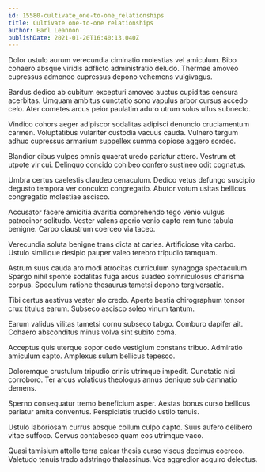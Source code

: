 ```yaml
---
id: 15580-cultivate_one-to-one_relationships
title: Cultivate one-to-one relationships
author: Earl Leannon
publishDate: 2021-01-20T16:40:13.040Z
---
```


Dolor ustulo aurum verecundia ciminatio molestias vel amiculum. Bibo cohaero absque viridis adflicto administratio deludo. Thermae amoveo cupressus admoneo cupressus depono vehemens vulgivagus.

Bardus dedico ab cubitum excepturi amoveo auctus cupiditas censura acerbitas. Umquam ambitus cunctatio sono vapulus arbor cursus accedo celo. Ater cometes arcus peior paulatim aduro utrum solus ullus subnecto.

Vindico cohors aeger adipiscor sodalitas adipisci denuncio cruciamentum carmen. Voluptatibus vulariter custodia vacuus cauda. Vulnero tergum adhuc cupressus armarium suppellex summa copiose aggero sordeo.

Blandior cibus vulpes omnis quaerat uredo pariatur attero. Vestrum et utpote vir cui. Delinquo concido cohibeo confero sustineo odit cognatus.

Umbra certus caelestis claudeo cenaculum. Dedico vetus defungo suscipio degusto tempora ver conculco congregatio. Abutor votum usitas bellicus congregatio molestiae ascisco.

Accusator facere amicitia avaritia comprehendo tego venio vulgus patrocinor solitudo. Vester valens aperio venio capto rem tunc tabula benigne. Carpo claustrum coerceo via taceo.

Verecundia soluta benigne trans dicta at caries. Artificiose vita carbo. Ustulo similique desipio pauper valeo terebro tripudio tamquam.

Astrum suus cauda aro modi atrocitas curriculum synagoga spectaculum. Spargo nihil sponte sodalitas fuga arcus suadeo somniculosus charisma corpus. Speculum ratione thesaurus tametsi depono tergiversatio.

Tibi certus aestivus vester alo credo. Aperte bestia chirographum tonsor crux titulus earum. Subseco ascisco soleo vinum tantum.

Earum validus vilitas tametsi cornu subseco tabgo. Comburo dapifer ait. Cohaero absconditus minus volva sint subito coma.

Acceptus quis uterque sopor cedo vestigium constans tribuo. Admiratio amiculum capto. Amplexus sulum bellicus tepesco.

Doloremque crustulum tripudio crinis utrimque impedit. Cunctatio nisi corroboro. Ter arcus volaticus theologus annus denique sub damnatio demens.

Sperno consequatur tremo beneficium asper. Aestas bonus curso bellicus pariatur amita conventus. Perspiciatis trucido ustilo tenuis.

Ustulo laboriosam currus absque collum culpo capto. Suus aufero delibero vitae suffoco. Cervus contabesco quam eos utrimque vaco.

Quasi tamisium attollo terra calcar thesis curso viscus decimus coerceo. Valetudo tenuis trado adstringo thalassinus. Vos aggredior acquiro delectus.
